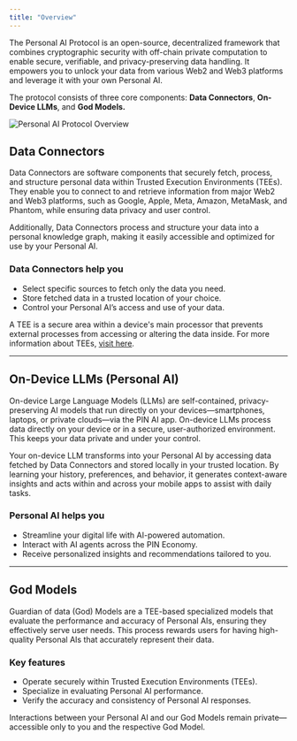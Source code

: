 ```yaml
---
title: "Overview"
---
```


The Personal AI Protocol is an open-source, decentralized framework that combines cryptographic security with off-chain private computation to enable secure, verifiable, and privacy-preserving data handling. It empowers you to unlock your data from various Web2 and Web3 platforms and leverage it with your own Personal AI.

The protocol consists of three core components: **Data Connectors**, **On-Device LLMs**, and **God Models.** 
<div style={{ textAlign: 'center', margin: '20px 0' }}>
    <img src="/images/Doc-Personal-AI-Protocol.png" alt="Personal AI Protocol Overview" style={{ maxWidth: '100%', height: 'auto' }} />
</div>


## Data Connectors

Data Connectors are software components that securely fetch, process, and structure personal data within Trusted Execution Environments (TEEs). They enable you to connect to and retrieve information from major Web2 and Web3 platforms, such as Google, Apple, Meta, Amazon, MetaMask, and Phantom, while ensuring data privacy and user control.

Additionally, Data Connectors process and structure your data into a personal knowledge graph, making it easily accessible and optimized for use by your Personal AI.

### Data Connectors help you
- Select specific sources to fetch only the data you need.
- Store fetched data in a trusted location of your choice.
- Control your Personal AI’s access and use of your data.

<Info>A TEE is a secure area within a device's main processor that prevents external processes from accessing or altering the data inside. For more information about TEEs, <a href="/Infrastructure/TEE-Nodes">visit here</a>.</Info>
***
## On-Device LLMs (Personal AI)

On-device Large Language Models (LLMs) are self-contained, privacy-preserving AI models that run directly on your devices—smartphones, laptops, or private clouds—via the PIN AI app. On-device LLMs process data directly on your device or in a secure, user-authorized environment. This keeps your data private and under your control.

Your on-device LLM transforms into your Personal AI by accessing data fetched by Data Connectors and stored locally in your trusted location. By learning your history, preferences, and behavior, it generates context-aware insights and acts within and across your mobile apps to assist with daily tasks.

### Personal AI helps you
- Streamline your digital life with AI-powered automation.
- Interact with AI agents across the PIN Economy. 
- Receive personalized insights and recommendations tailored to you.
***
## God Models

Guardian of data (God) Models are a TEE-based specialized models that evaluate the performance and accuracy of Personal AIs, ensuring they effectively serve user needs. This process rewards users for having high-quality Personal AIs that accurately represent their data.

### Key features
- Operate securely within Trusted Execution Environments (TEEs).
- Specialize in evaluating Personal AI performance.
- Verify the accuracy and consistency of Personal AI responses.

<Info>Interactions between your Personal AI and our God Models remain private—accessible only to you and the respective God Model.</Info>